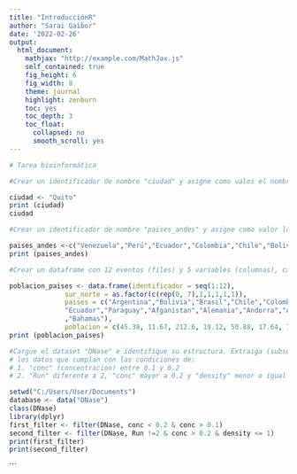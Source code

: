```yaml
---
title: "IntroducciónR"
author: "Sarai Gaibor"
date: '2022-02-26'
output:
  html_document:
    mathjax: "http://example.com/MathJax.js"
    self_contained: true
    fig_height: 6
    fig_width: 8
    theme: journal
    highlight: zenburn
    toc: yes
    toc_depth: 3
    toc_float:
      collapsed: no
      smooth_scroll: yes
---
```


```r
# Tarea bioinformática

#Crear un identificador de nombre "ciudad" y asigne como valos el nombre de alguna ciudad.

ciudad <- "Quito"
print (ciudad) 
ciudad

#Crear un identificador de nombre "paises_andes" y asigne como valor los nombres de los paísses por donde cruza la cordillera de los Andes.

paises_andes <-c("Venezuela","Perú","Ecuador","Colombia","Chile","Bolivia","Argentina")
print (paises_andes)

#Crear un dataframe con 12 eventos (files) y 5 variables (columnas), cada columna debe tener diferentes tipos de datos.

poblacion_paises <- data.frame(identificador = seq(1:12),
              sur_norte = as.factor(c(rep(0, 7),1,1,1,1,1)),
              paises = c("Argentina","Bolivia","Brasil","Chile","Colombia",
              "Ecuador","Paraguay","Afganistan","Alemania","Andorra","Argelia"
              ,"Bahamas"),
              poblacion = c(45.38, 11.67, 212.6, 19.12, 50.88, 17.64, 7.133, 38.93, 83.24,77.265, 43.85, 393.248)) 
print (poblacion_paises)              

#Cargue el dataset "DNase" e identifique su estructura. Extraiga (subset) 
# los datos que cumplan con las condiciones de: 
# 1. "conc" (concentracion) entre 0.1 y 0.2
# 2. "Run" diferente a 2, "conc" mayor a 0.2 y "density" menor o igual a 1.0
```

```r

setwd("C:/Users/User/Documents")
database <- data("DNase")
class(DNase)
library(dplyr)
first_filter <- filter(DNase, conc < 0.2 & conc > 0.1)
second_filter <- filter(DNase, Run !=2 & conc > 0.2 & density <= 1)
print(first_filter)
print(second_filter)
```
```



